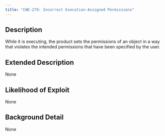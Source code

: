 ```yaml
---
title: "CWE-279: Incorrect Execution-Assigned Permissions"
---
```


## Description
While it is executing, the product sets the permissions of an object in a way that violates the intended permissions that have been specified by the user.

## Extended Description
None

## Likelihood of Exploit
None

## Background Detail
None
        
